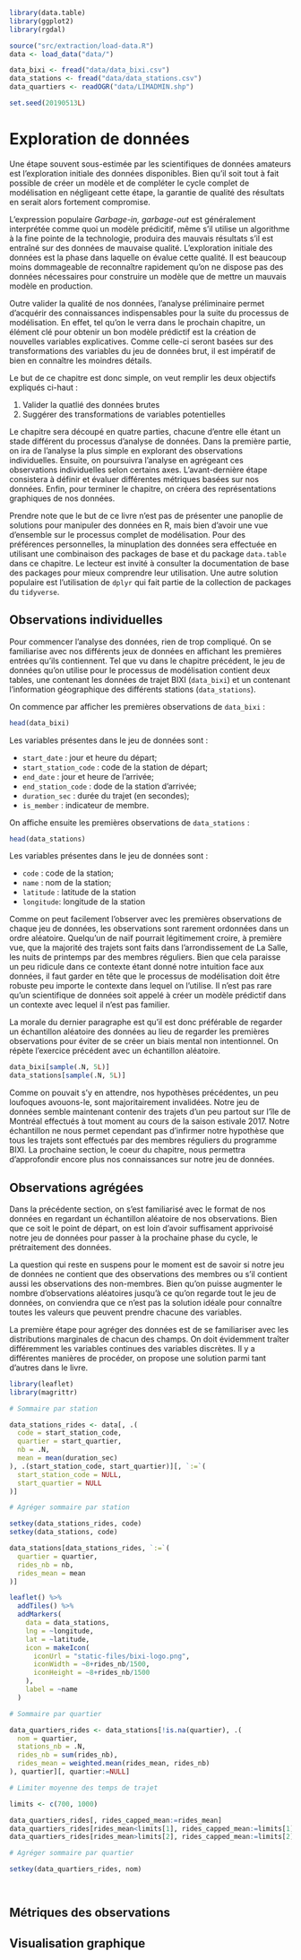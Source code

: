 ```r
library(data.table)
library(ggplot2)
library(rgdal)

source("src/extraction/load-data.R")
data <- load_data("data/")

data_bixi <- fread("data/data_bixi.csv")
data_stations <- fread("data/data_stations.csv")
data_quartiers <- readOGR("data/LIMADMIN.shp")

set.seed(20190513L)
```

# Exploration de données {#exploration}

Une étape souvent sous-estimée par les scientifiques de données amateurs est l'exploration initiale des données disponibles. Bien qu'il soit tout à fait possible de créer un modèle et de compléter le cycle complet de modélisation en négligeant cette étape, la garantie de qualité des résultats en serait alors fortement compromise.

L'expression populaire *Garbage-in, garbage-out* est généralement interprétée comme quoi un modèle prédicitif, même s'il utilise un algorithme à la fine pointe de la technologie, produira des mauvais résultats s'il est entraîné sur des données de mauvaise qualité. L'exploration initiale des données est la phase dans laquelle on évalue cette qualité. Il est beaucoup moins dommageable de reconnaître rapidement qu'on ne dispose pas des données nécessaires pour construire un modèle que de mettre un mauvais modèle en production.

Outre valider la qualité de nos données, l'analyse préliminaire permet d'acquérir des connaissances indispensables pour la suite du processus de modélisation. En effet, tel qu'on le verra dans le prochain chapitre, un élément clé pour obtenir un bon modèle prédictif est la création de nouvelles variables explicatives. Comme celle-ci seront basées sur des transformations des variables du jeu de données brut, il est impératif de bien en connaître les moindres détails.

Le but de ce chapitre est donc simple, on veut remplir les deux objectifs expliqués ci-haut :

1. Valider la quatlié des données brutes
1. Suggérer des transformations de variables potentielles

Le chapitre sera découpé en quatre parties, chacune d'entre elle étant un stade différent du processus d'analyse de données. Dans la première partie, on ira de l'analyse la plus simple en explorant des observations individuelles. Ensuite, on poursuivra l'analyse en agrégeant ces observations individuelles selon certains axes. L'avant-dernière étape consistera à définir et évaluer différentes métriques basées sur nos données. Enfin, pour terminer le chapitre, on créera des représentations graphiques de nos données.

Prendre note que le but de ce livre n'est pas de présenter une panoplie de solutions pour manipuler des données en R, mais bien d'avoir une vue d'ensemble sur le processus complet de modélisation. Pour des préférences personnelles, la minuplation des données sera effectuée en utilisant une combinaison des packages de base et du package `data.table` dans ce chapitre. Le lecteur est invité à consulter la documentation de base des packages pour mieux comprendre leur utilisation. Une autre solution populaire est l'utilisation de `dplyr` qui fait partie de la collection de packages du `tidyverse`.

## Observations individuelles

Pour commencer l'analyse des données, rien de trop compliqué. On se familiarise avec nos différents jeux de données en affichant les premières entrées qu'ils contiennent. Tel que vu dans le chapitre précédent, le jeu de données qu'on utilise pour le processus de modélisation contient deux tables, une contenant les données de trajet BIXI (`data_bixi`) et un contenant l'information géographique des différents stations (`data_stations`).

On commence par afficher les premières observations de `data_bixi` :

```r
head(data_bixi)
```

Les variables présentes dans le jeu de données sont :

- `start_date` : jour et heure du départ;
- `start_station_code` : code de la station de départ;
- `end_date` : jour et heure de l'arrivée;
- `end_station_code` : dode de la station d'arrivée;
- `duration_sec` : durée du trajet (en secondes);
- `is_member` : indicateur de membre.

On affiche ensuite les premières observations de `data_stations` :

```r
head(data_stations)
```

Les variables présentes dans le jeu de données sont :

- `code` : code de la station;
- `name` : nom de la station;
- `latitude` : latitude de la station
- `longitude`: longitude de la station

Comme on peut facilement l'observer avec les premières observations de chaque jeu de données, les observations sont rarement ordonnées dans un ordre aléatoire. Quelqu'un de naïf pourrait légitimement croire, à première vue, que la majorité des trajets sont faits dans l'arrondissement de La Salle, les nuits de printemps par des membres réguliers. Bien que cela paraisse un peu ridicule dans ce contexte étant donné notre intuition face aux données, il faut garder en tête que le processus de modélisation doit être robuste peu importe le contexte dans lequel on l'utilise. Il n'est pas rare qu'un scientifique de données soit appelé à créer un modèle prédictif dans un contexte avec lequel il n'est pas familier.

La morale du dernier paragraphe est qu'il est donc préférable de regarder un échantillon aléatoire des données au lieu de regarder les premières observations pour éviter de se créer un biais mental non intentionnel. On répète l'exercice précédent avec un échantillon aléatoire.

```r
data_bixi[sample(.N, 5L)]
data_stations[sample(.N, 5L)]
```

Comme on pouvait s'y en attendre, nos hypothèses précédentes, un peu loufoques avouons-le, sont majoritairement invalidées. Notre jeu de données semble maintenant contenir des trajets d'un peu partout sur l'île de Montréal effectués à tout moment au cours de la saison estivale 2017. Notre échantillon ne nous permet cependant pas d'infirmer notre hypothèse que tous les trajets sont effectués par des membres réguliers du programme BIXI. La prochaine section, le coeur du chapitre, nous permettra d'approfondir encore plus nos connaissances sur notre jeu de données.

## Observations agrégées

Dans la précédente section, on s'est familiarisé avec le format de nos données en regardant un échantillon aléatoire de nos observations. Bien que ce soit le point de départ, on est loin d'avoir suffisament apprivoisé notre jeu de données pour passer à la prochaine phase du cycle, le prétraitement des données.

La question qui reste en suspens pour le moment est de savoir si notre jeu de données ne contient que des observations des membres ou s'il contient aussi les observations des non-membres. Bien qu'on puisse augmenter le nombre d'observations aléatoires jusqu'à ce qu'on regarde tout le jeu de données, on conviendra que ce n'est pas la solution idéale pour connaître toutes les valeurs que peuvent prendre chacune des variables.

La première étape pour agréger des données est de se familiariser avec les distributions marginales de chacun des champs. On doit évidemment traîter différemment les variables continues des variables discrètes. Il y a différentes manières de procéder, on propose une solution parmi tant d'autres dans le livre.

```r
library(leaflet)
library(magrittr)

# Sommaire par station

data_stations_rides <- data[, .(
  code = start_station_code,
  quartier = start_quartier,
  nb = .N,
  mean = mean(duration_sec)
), .(start_station_code, start_quartier)][, `:=`(
  start_station_code = NULL,
  start_quartier = NULL
)]

# Agréger sommaire par station

setkey(data_stations_rides, code)
setkey(data_stations, code)

data_stations[data_stations_rides, `:=`(
  quartier = quartier,
  rides_nb = nb,
  rides_mean = mean
)]

leaflet() %>%
  addTiles() %>%
  addMarkers(
    data = data_stations,
    lng = ~longitude,
    lat = ~latitude,
    icon = makeIcon(
      iconUrl = "static-files/bixi-logo.png",
      iconWidth = ~8+rides_nb/1500,
      iconHeight = ~8+rides_nb/1500
    ),
    label = ~name
  )
```


```r
# Sommaire par quartier

data_quartiers_rides <- data_stations[!is.na(quartier), .(
  nom = quartier,
  stations_nb = .N,
  rides_nb = sum(rides_nb),
  rides_mean = weighted.mean(rides_mean, rides_nb)
), quartier][, quartier:=NULL]

# Limiter moyenne des temps de trajet

limits <- c(700, 1000)

data_quartiers_rides[, rides_capped_mean:=rides_mean]
data_quartiers_rides[rides_mean<limits[1], rides_capped_mean:=limits[1]]
data_quartiers_rides[rides_mean>limits[2], rides_capped_mean:=limits[2]]

# Agréger sommaire par quartier

setkey(data_quartiers_rides, nom)




```


## Métriques des observations

## Visualisation graphique

